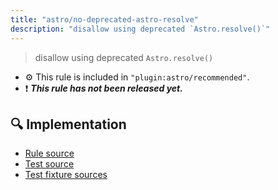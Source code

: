 ```yaml
---
title: "astro/no-deprecated-astro-resolve"
description: "disallow using deprecated `Astro.resolve()`"
---
```


> disallow using deprecated `Astro.resolve()`

- ⚙ This rule is included in `"plugin:astro/recommended"`.
- ❗ <badge text="This rule has not been released yet." vertical="middle" type="error"> **_This rule has not been released yet._** </badge>



## 🔍 Implementation

- [Rule source](https://github.com/ota-meshi/eslint-plugin-astro/blob/main/src/rules/no-deprecated-astro-resolve.ts)
- [Test source](https://github.com/ota-meshi/eslint-plugin-astro/blob/main/tests/src/rules/no-deprecated-astro-resolve.ts)
- [Test fixture sources](https://github.com/ota-meshi/eslint-plugin-astro/tree/main/tests/fixtures/rules/no-deprecated-astro-resolve)
